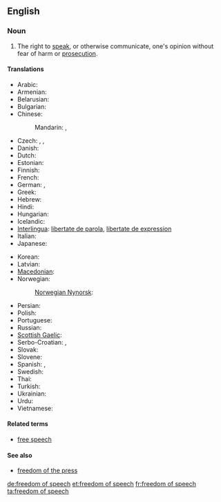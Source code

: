 ==English==
{{wikipedia}}

===Noun===
{{en-noun|sg=[[freedom]] of [[speech]]|-}}

# The right to [[speak]], or otherwise communicate, one's opinion without fear of harm or [[prosecution]].

====Translations====
{{trans-top|right to speak without fear of harm}}
* Arabic: {{t|ar|حرية التعبير|f|tr=Hurriyyat al-ta3biir|sc=Arab}}
* Armenian: {{t-|hy|խոսքի ազատություն|tr=xosk’i azatut’yun}}
* Belarusian: {{t|be|свабода слова|f|tr=svabóda slóva|sc=Cyrl}}
* Bulgarian: {{t|bg|свобода на слово|f|tr=svoboda na slovo|sc=Cyrl}}
* Chinese:
*: Mandarin: {{t|zh|言論自由|sc=Hani}}, {{t|zh|言论自由|tr=yánlùnzìyóu|sc=Hani}}
* Czech: {{t-|cs|svoboda slova|f}},  {{t|cs|svoboda projevu|f}},  {{t|cs|svoboda vyjadřování|f}}
* Danish: {{t|da|ytringsfrihed}}
* Dutch: {{t|nl|vrijheid van meningsuiting|f}}
* Estonian: {{t-|et|sõnavabadus}}
* Finnish: {{t+|fi|sananvapaus}}
* French: {{t+|fr|liberté d'expression|f}}
* German: {{t|de|freie Meinungsäußerung|f}},  {{t|de|Redefreiheit|f}}
* Greek: {{t|el|ελευθερία έκφρασης|f|tr=elefthería ékfrasis}}
* Hebrew: {{t|he|חופש הביטוי|sc=Hebr}}
* Hindi: {{t|hi|अभिव्यक्ति की स्वतंत्रता|tr=abhivyakti kī svatantratā|sc=Deva}}
* Hungarian: {{t-|hu|szólásszabadság}}
* Icelandic: {{t|is|málfrelsi|n}}
* [[Interlingua]]: [[libertate de parola]], [[libertate de expression]]
* Italian: {{t|it|libertà di parola|f}}
* Japanese: {{t|ja|言論の自由|tr=げんろんのじゆう, genron-no jiyū|sc=Jpan}} <!-- [[表現の自由]]?-->
{{trans-mid}}
* Korean: {{t|ko|표현의 자유|tr=pyohyeon jayu|sc=Kore}}
* Latvian: {{t|lv|vārda brīvība|f}}
* [[Macedonian]]: {{t|mk|слобода на говор|f|tr=sloboda na govor|sc=Cyrl}}
* Norwegian: {{t|no|ytringsfrihet|m|f}}
*: [[Norwegian Nynorsk]]: {{t|nn|ytringsfridom}}
* Persian: {{t-|fa|آزادی بیان|tr=âzâdi-ye bayân|xs=Persian}}
* Polish: {{t|pl|wolność słowa|f}}
* Portuguese: {{t|pt|liberdade de expressão|f}}
* Russian: {{t-|ru|свобода слова|f|tr=svobóda slóva}}
* [[Scottish Gaelic]]: {{t-|gd|saorsa cainnte|f|xs=Scottish Gaelic}}
* Serbo-Croatian: {{t|sh|слобода говора|f}},  {{t|sh|sloboda govora|f}}
* Slovak: {{t|sk|sloboda slova|f}}
* Slovene: {{t|sl|svoboda govora|f}}
* Spanish: {{t|es|libertad de palabra|f}},  {{t|es|libertad de expresión|f}}
* Swedish: {{t+|sv|yttrandefrihet}}
* Thai: {{t|th|เสรีภาพในการพูด|sc=Thai}}
* Turkish: {{t|tr|ifade özgürlüğü}}
* Ukrainian: {{t|uk|свобода слова|f|tr=svobóda slóva|sc=Cyrl}}
* Urdu: {{t|ur|آزادی گفتار|sc=ur-Arab}}
* Vietnamese: {{t|vi|tự do ngôn luận}}
{{trans-bottom}}

====Related terms====
* [[free speech]]

====See also====
* [[freedom of the press]]

[[de:freedom of speech]]
[[et:freedom of speech]]
[[fr:freedom of speech]]
[[ta:freedom of speech]]